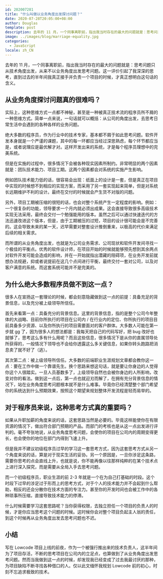 ```yaml
---
id: 202007281
title: "什么叫做以业务角度出发探讨问题？"
date: 2020-07-28T20:05:00+08:00
author: Douglas
template: post
description: 去年的 11 月，一个同事离职前，指出我当时存在的最大的问题就是：思考问题只从技术角度出发，从来不以业务角度出发思考问题。
image: ../images/blog/marriage-equality.jpg
categories:
  - JavaScript
locale: zh_CN
---
```


去年的 11 月，一个同事离职前，指出我当时存在的最大的问题就是：思考问题只从技术角度出发，从来不以业务角度出发思考问题。这一评价引起了我深深的思考，直到过去的半年间我真正接手并负责一个项目的时候，才真正想明白这句话的含义。

## 从业务角度探讨问题真的很难吗？

实际上，这种思维方式一点都不神秘，甚至是一种被真正技术流的程序员所不屑的一种思维方式。简单一点来说，一句话就可以概括：从公司的角度出发，去思考日常生活中会遇到的各种各样的业务问题。

绝大多数的程序员，作为行业中的技术专家，基本都不屑于如此思考问题。软件开发本身就是一个严谨的课题，其中的每一环都应当经过深思熟虑，每个环节都应当是，或者说理应是最优解才对。这样开发出来的系统，才是每个程序员理想中的完美系统。

但是在实施的过程中，很多情况下会被各种现实因素所制约。非常明显的两个因素就是：团队技术能力、项目工期。这两个因素都会对系统的实施产生影响。

例如团队技术能力低的话，很容易会出现：纸面上的设计是一套，但是真正在项目中实现的时候想不到相应的实现方案，而采用了另一套实现起来简单，但是对系统长远期维护不利的设计。最终在交付的时候就会产生货不对版的问题。

另外，项目工期被压缩的很短的话，也会对整个系统产生一定程度的影响。例如：一个很复杂的功能，领导要求一个月内就必须出成果。这会直接导致很多高级技术实现无法采用，最终会交付一个勉强能用的版本。虽然之后可以通过快速迭代的方法迅速改进这个版本，但是，由于工期被压的过短，项目的设计很可能会是不完善的。这会导致未来的某一天，迟早需要对整套设计推倒重来，以极高的代价来满足后续的相关需求。

而所谓的从业务角度出发，也就是为公司业务需求、公司现状和软件开发间寻找一个极佳的平衡点。优秀的软件设计师，在项目开始的时候就能够预先想到其余两点对软件开发可能会造成的影响，并在一开始就指出潜藏的阻碍项，在业务开发前就想办法规避，抑或者说提前在这几个点间进行平衡，最终交付一套对公司，以及对客户满意的系统。而这套系统可能并不是完美的。

## 为什么绝大多数程序员做不到这一点？

很多人在宣扬这一套理论的时候，都会刻意隐藏做到这一点的前提：具备充足的背景信息，以及充分被上级领导所信任。

首先来看第一点：具备充分的背景信息。这里的背景信息，指的是整个公司今年整体的大战略、目前你所执行的项目在公司内 / 在行业内的定位、你所执行的项目目前具备多少资源、以及你所执行的项目需要面对的客户群体。大多数人可能在第一步就 gg 了，因为很多人的想法都是：我每天把自己的代码写好，把 bug 改好也就够了，思考这么多有什么用呢？而且这些信息，很多情况下是从你的直属领导处所获得的，一般情况下领导也不会给你透露这么多关键信息，如果你转头跑路把消息卖了就不好了（逃）。

其次第二点：被上级领导所信任。大多数的前端职业生涯规划文章都会教你这一点：要在工作中做一个靠谱先生。换个思路来想这句话，就是要让你身边的人觉得你这个人很踏实。一旦人员基数多了，上级领导自然也会被你身边的人所影响，改变对你的看法。做到这一点后，第一点也就迎刃而解了，在拥有充分背景信息的情况下，站在业务角度思考问题根本就不是什么难事。毕竟你已经清楚整个部门希望你的系统达到什么预期效果，按照这个期望来规划整体开发流程是轻而易举的。

## 对于程序员来说，这种思考方式真的重要吗？

如果从升职加薪的角度来说的话，这套思路当然是必要的。毕竟这样能使你在有限资源的情况下，做出符合部门预期的产品。而部门的考核也是从这一点出发进行评判的。毫不夸张地说，从业务角度思考问题，会使你的项目在公司内的周期变得更长，也会使你的地位在部门内得到飞速上升。

但是我并不建议初级程序员过早的学习这一套思考方式，因为这套思考方式从另一个角度来说的话，算是对于现实生活的妥协。另一个原因是，一旦你涉足这条路，需要你思考的点会直线上升，也就是说，你不能再像以往那样纯粹的在某个技术点上进行深入探究，而是需要从全局入手去思考问题。

而一个初级程序员，职业生涯的前 2-3 年就是一个在为自己打基础的时段。这个时段下过早的涉足过于形而上的思考方式，对于个人的技术能力并不会起到什么帮助，相反的还会分散你在技术方面的专注力。甚至你的开发时间也会被工作中的各种琐事所压缩，直接导致技术能力的停滞。

什么时候需要学习这套思路呢？当你获得权限，去独立担任一个项目的负责人的时候，才是你应当思考这个问题的时候。这时候你会对整个项目负起主人翁的责任，到这个时候再从业务角度出发去思考问题也不迟。

## 小结

写在 Lowcode 项目上线的前夜，作为一个被强行推出来的技术负责人，这半年间为了项目存活，不断的思考项目在公司内的立足点，也算做到了从业务角度出发思考问题。然而当我做到这一点的时候，却发现我已经变成了过去我最讨厌的那种，为项目缺陷不断寻找各种借口的人。仅以此文缅怀我规划 Lowcode 前的初心，时刻不忘追求极致的技术。
